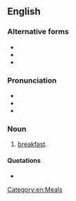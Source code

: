==English==

===Alternative forms===
* {{l|en|brekky}}
* {{l|en|breakie}}
* {{l|en|breaky}}

===Pronunciation===
* {{IPA|en|/ˈbɹɛki/}}
* {{audio|en|LL-Q1860 (eng)-Vealhurl-brekkie.wav|Audio (Southern England)}}
* {{rhymes|en|ɛki|s=2}}

===Noun===
{{en-noun|~}}

# {{lb|en|UK|Australia}} {{lb|en|informal}} [[breakfast]].

====Quotations====
* {{seeCites|en}}

[[Category:en:Meals]]